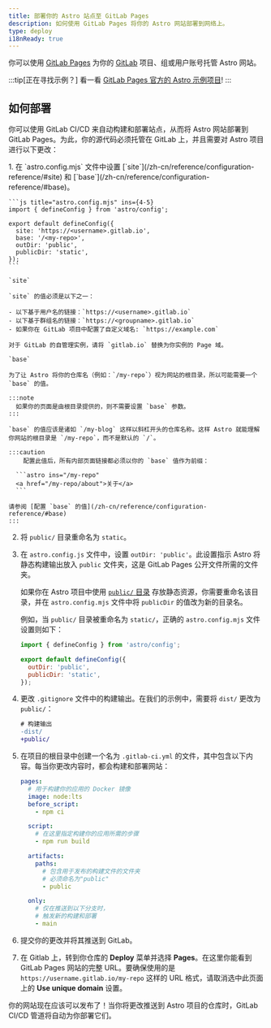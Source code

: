 ```yaml
---
title: 部署你的 Astro 站点至 GitLab Pages
description: 如何使用 GitLab Pages 将你的 Astro 网站部署到网络上。
type: deploy
i18nReady: true
---
```


你可以使用 [GitLab Pages](https://docs.gitlab.com/ee/user/project/pages/) 为你的 [GitLab](https://about.gitlab.com/) 项目、组或用户账号托管 Astro 网站。

:::tip[正在寻找示例？]
看一看 [GitLab Pages 官方的 Astro 示例项目](https://gitlab.com/pages/astro)!
:::

## 如何部署

你可以使用 GitLab CI/CD 来自动构建和部署站点，从而将 Astro 网站部署到 GitLab Pages。为此，你的源代码必须托管在 GitLab 上，并且需要对 Astro 项目进行以下更改：

<Steps>
1. 在 `astro.config.mjs` 文件中设置 [`site`](/zh-cn/reference/configuration-reference/#site) 和 [`base`](/zh-cn/reference/configuration-reference/#base)。

    ```js title="astro.config.mjs" ins={4-5}
    import { defineConfig } from 'astro/config';

    export default defineConfig({
      site: 'https://<username>.gitlab.io',
      base: '/<my-repo>',
      outDir: 'public',
      publicDir: 'static',
    });
    ```

    `site`

    `site` 的值必须是以下之一：

    - 以下基于用户名的链接：`https://<username>.gitlab.io`
    - 以下基于群组名的链接：`https://<groupname>.gitlab.io`
    - 如果你在 GitLab 项目中配置了自定义域名: `https://example.com`

    对于 GitLab 的自管理实例，请将 `gitlab.io` 替换为你实例的 Page 域。

    `base`

    为了让 Astro 将你的仓库名（例如：`/my-repo`）视为网站的根目录，所以可能需要一个 `base` 的值。

    :::note
      如果你的页面是由根目录提供的，则不需要设置 `base` 参数。
    :::

    `base` 的值应该是诸如 `/my-blog` 这样以斜杠开头的仓库名称。这样 Astro 就能理解你网站的根目录是 `/my-repo`，而不是默认的 `/`。

    :::caution
        配置此值后，所有内部页面链接都必须以你的 `base` 值作为前缀：

      ```astro ins="/my-repo"
      <a href="/my-repo/about">关于</a>
      ```

    请参阅 [配置 `base` 的值](/zh-cn/reference/configuration-reference/#base)
    :::


2. 将 `public/` 目录重命名为 `static`。

3. 在 `astro.config.js` 文件中，设置 `outDir: 'public'`。此设置指示 Astro 将静态构建输出放入 `public` 文件夹，这是 GitLab Pages 公开文件所需的文件夹。

   如果你在 Astro 项目中使用 [`public/` 目录](/zh-cn/basics/project-structure/#public) 存放静态资源，你需要重命名该目录，并在 `astro.config.mjs` 文件中将 `publicDir` 的值改为新的目录名。

   例如，当 `public/` 目录被重命名为 `static/`，正确的 `astro.config.mjs` 文件设置则如下：

   ```js title="astro.config.mjs" ins={4-5}
   import { defineConfig } from 'astro/config';

   export default defineConfig({
     outDir: 'public',
     publicDir: 'static',
   });
   ```

4. 更改 `.gitignore` 文件中的构建输出。在我们的示例中，需要将 `dist/` 更改为 `public/`：

    ```diff  title=".gitignore"
    # 构建输出
    -dist/
    +public/
    ```

5. 在项目的根目录中创建一个名为 `.gitlab-ci.yml` 的文件，其中包含以下内容。每当你更改内容时，都会构建和部署网站：

    ```yaml title=".gitlab-ci.yml"
    pages:
      # 用于构建你的应用的 Docker 镜像
      image: node:lts
      before_script:
        - npm ci

      script:
        # 在这里指定构建你的应用所需的步骤
        - npm run build

      artifacts:
        paths:
          # 包含用于发布的构建文件的文件夹
          # 必须命名为"public"
          - public

      only:
        # 仅在推送到以下分支时，
        # 触发新的构建和部署
        - main
    ```

6. 提交你的更改并将其推送到 GitLab。

7. 在 Gitlab 上，转到你仓库的 **Deploy** 菜单并选择 **Pages**。在这里你能看到 GitLab Pages 网站的完整 URL。要确保使用的是 `https://username.gitlab.io/my-repo` 这样的 URL 格式，请取消选中此页面上的 **Use unique domain** 设置。

</Steps>

你的网站现在应该可以发布了！当你将更改推送到 Astro 项目的仓库时，GitLab CI/CD 管道将自动为你部署它们。
